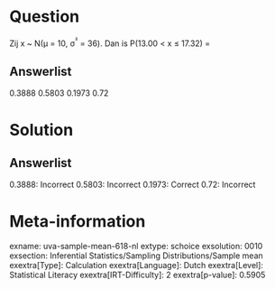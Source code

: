 Question
========

Zij x \~ N(μ = 10, σ^²^ = 36). Dan is P(13.00 \< x ≤ 17.32) =

Answerlist
----------

0.3888
0.5803
0.1973
0.72

Solution
========

Answerlist
----------

0.3888: Incorrect
0.5803: Incorrect
0.1973: Correct
0.72: Incorrect

Meta-information
================
exname: uva-sample-mean-618-nl
extype: schoice
exsolution: 0010
exsection: Inferential Statistics/Sampling Distributions/Sample mean
exextra[Type]: Calculation
exextra[Language]: Dutch
exextra[Level]: Statistical Literacy
exextra[IRT-Difficulty]: 2
exextra[p-value]: 0.5905
